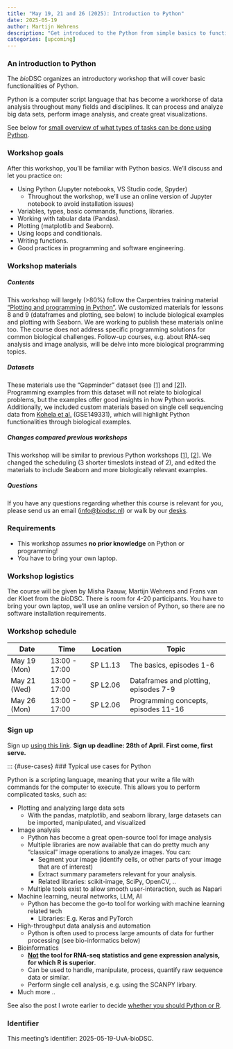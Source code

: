 ```yaml
---
title: "May 19, 21 and 26 (2025): Introduction to Python"
date: 2025-05-19
author: Martijn Wehrens
description: "Get introduced to the Python from simple basics to functions, dataframes and plotting."
categories: [upcoming]
---
```


<!--
::: {.callout-important}
## This workshop is full.

12 people have registered (surprisingly fast), we do not have place for more participants. Unfortunately, you cannot register any more.

Please send us an [email](mailto:info@biodsc.nl) in case you were interested in signing up, such that we know to organize more workshops soon.
:::
-->

### An introduction to Python

The *bio*DSC organizes an introductory workshop that will cover basic functionalities of Python.

Python is a computer script language that has become a workhorse of data analysis throughout many fields and disciplines. 
It can process and analyze big data sets, perform image analysis, and create great visualizations.

See below for [small overview of what types of tasks can be done using Python](#use-cases).

### Workshop goals

After this workshop, you'll be familiar with Python basics. We'll discuss and let you practice on:

::: {.mw-infoblock}
- Using Python (Jupyter notebooks, VS Studio code, Spyder)
    - Throughout the workshop, we'll use an online version of Jupyter notebook to avoid installation issues)
- Variables, types, basic commands, functions, libraries.
- Working with tabular data (Pandas).
- Plotting (matplotlib and Seaborn).
- Using loops and conditionals.
- Writing functions.
- Good practices in programming and software engineering.
:::

### Workshop materials

##### Contents
This workshop will largely (>80%) follow the Carpentries training material ["Plotting and programming in Python"](https://swcarpentry.github.io/python-novice-gapminder/){target="_blank"}.
We customized materials for lessons 8 and 9 (dataframes and plotting, see below) to include biological examples and plotting with Seaborn. We are working to publish these materials online too.
The course does not address specific programming solutions for common biological challenges. Follow-up courses, e.g. about RNA-seq analysis and image analysis, will be delve into more biological programming topics.

<!--
See [this workshop page](https://swcarpentry.github.io/python-novice-gapminder/instructor/design.html#stage-2-desired-results){target="_blank"} for a summary of desired learning results.
-->

##### Datasets
These materials use the "Gapminder" dataset (see [[1]](https://www.kaggle.com/datasets/albertovidalrod/gapminder-dataset){target="_blank"} and [[2]](https://www.gapminder.org/about/){target="_blank"}). 
Programming examples from this dataset will not relate to biological problems, but the examples offer good insights in how Python works.
Additionally, we included custom materials based on single cell sequencing data from [Kohela et al.](https://doi.org/10.1126/scitranslmed.abf2750) (GSE149331),
which will highlight Python functionalities through biological examples.

##### Changes compared previous workshops

This workshop will be similar to previous Python workshops \[[1](2025-introduction-python.qmd)\], \[[2](2025-introduction-python-2.qmd)\].
We changed the scheduling (3 shorter timeslots instead of 2), and edited the materials to include Seaborn and more biologically relevant examples.

##### Questions
If you have any questions regarding whether this course is relevant for you, please send us an email ([info@biodsc.nl](mailto:info@biodsc.nl)) or walk by our [desks](../people.html).


### Requirements

- This workshop assumes **no prior knowledge** on Python or programming! 
- You have to bring your own laptop.

### Workshop logistics

The course will be given by Misha Paauw, Martijn Wehrens and Frans van der Kloet from the *bio*DSC. There is room for 4-20 participants. 
You have to bring your own laptop, we'll use an online version of Python, so there are no software installation requirements.

### Workshop schedule

| Date | Time | Location | Topic |
| ---- | ---- | ----  | ---------- |
| May 19 (Mon) | 13:00 - 17:00 | SP L1.13 | The basics, episodes 1-6 |
| May 21 (Wed) | 13:00 - 17:00 | SP L2.06 | Dataframes and plotting, episodes 7-9 | 
| May 26 (Mon) | 13:00 - 17:00 | SP L2.06 | Programming concepts, episodes 11-16 | 

### Sign up

Sign up [using this link](https://forms.office.com/e/xe92R6gF8e){target="_blank"}.
**Sign up deadline: 28th of April. First come, first serve.**

<!--
::: {.callout-important}
## This workshop is full.

12 people have registered, we do not have place for more participants. Unfortunately, you cannot register any more.

Please send us an [email](mailto:info@biodsc.nl) in case you were interested in signing up, such that we know to organize more workshops soon.
:::
-->

::: {#use-cases}
### Typical use cases for Python

Python is a scripting language, meaning that your write a file with commands for the computer to execute.
This allows you to perform complicated tasks, such as: 

::: {.mw-infoblock}
- Plotting and analyzing large data sets
    - With the pandas, matplotlib, and seaborn library, large datasets can be imported, manipulated, and visualized
- Image analysis
    - Python has become a great open-source tool for image analysis
    - Multiple libraries are now available that can do pretty much any "classical" image operations to analyze images. You can:
        - Segment your image (identify cells, or other parts of your image that are of interest)
        - Extract summary parameters relevant for your analysis.
        - Related libraries: scikit-image, SciPy, OpenCV, ..
    - Multiple tools exist to allow smooth user-interaction, such as Napari
- Machine learning, neural networks, LLM, AI
    - Python has become the go-to tool for working with machine learning related tech
        - Libraries: E.g. Keras and PyTorch
- High-throughput data analysis and automation
    - Python is often used to process large amounts of data for further processing (see bio-informatics below)
- Bioinformatics
    - **<u>Not</u> the tool for RNA-seq statistics and gene expression analysis, for which R is superior**.
    - Can be used to handle, manipulate, process, quantify raw sequence data or similar.
    - Perform single cell analysis, e.g. using the SCANPY lirbary.
- Much more ..
:::

See also the post I wrote earlier to decide [whether you should Python or R](../posts/python-or-r.html).

### Identifier

This meeting's identifier: 2025-05-19-UvA-bioDSC.

